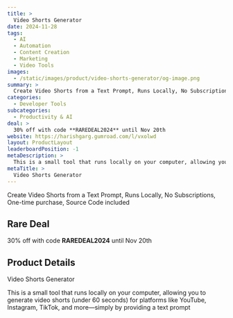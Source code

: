 ```yaml
---
title: >
  Video Shorts Generator
date: 2024-11-28
tags:
  - AI
  - Automation
  - Content Creation
  - Marketing
  - Video Tools
images:
  - /static/images/product/video-shorts-generator/og-image.png
summary: >
  Create Video Shorts from a Text Prompt, Runs Locally, No Subscriptions, One-time purchase, Source Code included
categories:
  - Developer Tools
subcategories:
  - Productivity & AI
deal: >
  30% off with code **RAREDEAL2024** until Nov 20th
website: https://harishgarg.gumroad.com/l/vxolwd
layout: ProductLayout
leaderboardPosition: -1
metaDescription: >
  This is a small tool that runs locally on your computer, allowing you to generate video shorts (under 60 seconds) for platforms like YouTube, Instagram, TikTok, and more—simply by providing a text prompt
metaTitle: >
  Video Shorts Generator
---
```

Create Video Shorts from a Text Prompt, Runs Locally, No Subscriptions, One-time purchase, Source Code included

## Rare Deal

30% off with code **RAREDEAL2024** until Nov 20th

## Product Details

Video Shorts Generator

This is a small tool that runs locally on your computer, allowing you to generate video shorts (under 60 seconds) for platforms like YouTube, Instagram, TikTok, and more—simply by providing a text prompt
